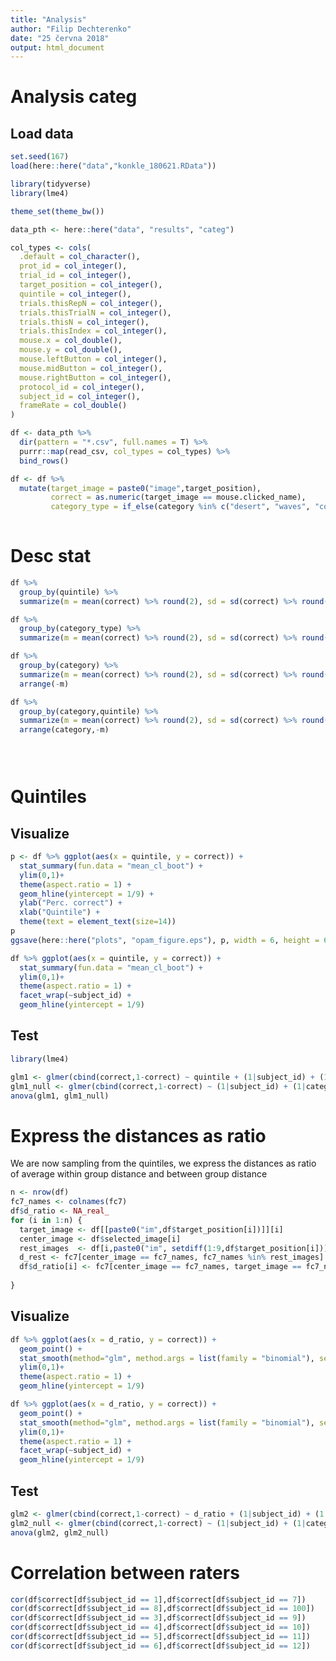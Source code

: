 ```yaml
---
title: "Analysis"
author: "Filip Dechterenko"
date: "25 června 2018"
output: html_document
---
```


# Analysis categ

## Load data

```r
set.seed(167)
load(here::here("data","konkle_180621.RData"))

library(tidyverse)
library(lme4)

theme_set(theme_bw())

data_pth <- here::here("data", "results", "categ") 

col_types <- cols(
  .default = col_character(),
  prot_id = col_integer(),
  trial_id = col_integer(),
  target_position = col_integer(),
  quintile = col_integer(),
  trials.thisRepN = col_integer(),
  trials.thisTrialN = col_integer(),
  trials.thisN = col_integer(),
  trials.thisIndex = col_integer(),
  mouse.x = col_double(),
  mouse.y = col_double(),
  mouse.leftButton = col_integer(),
  mouse.midButton = col_integer(),
  mouse.rightButton = col_integer(),
  protocol_id = col_integer(),
  subject_id = col_integer(),
  frameRate = col_double()
)

df <- data_pth %>% 
  dir(pattern = "*.csv", full.names = T) %>% 
  purrr::map(read_csv, col_types = col_types) %>% 
  bind_rows() 

df <- df %>%
  mutate(target_image = paste0("image",target_position),
         correct = as.numeric(target_image == mouse.clicked_name),
         category_type = if_else(category %in% c("desert", "waves", "coast", "underwater", "iceberg","field","garden","cavern","beach","canyon","mountainwhite","woods"),"natural","manmade"))
  

```

# Desc stat

```r
df %>% 
  group_by(quintile) %>% 
  summarize(m = mean(correct) %>% round(2), sd = sd(correct) %>% round(2))

df %>% 
  group_by(category_type) %>% 
  summarize(m = mean(correct) %>% round(2), sd = sd(correct) %>% round(2))

df %>% 
  group_by(category) %>% 
  summarize(m = mean(correct) %>% round(2), sd = sd(correct) %>% round(2), n= n()) %>% 
  arrange(-m)

df %>% 
  group_by(category,quintile) %>% 
  summarize(m = mean(correct) %>% round(2), sd = sd(correct) %>% round(2), n= n()) %>% 
  arrange(category,-m)


  
```

# Quintiles

## Visualize

```r
p <- df %>% ggplot(aes(x = quintile, y = correct)) + 
  stat_summary(fun.data = "mean_cl_boot") + 
  ylim(0,1)+
  theme(aspect.ratio = 1) +
  geom_hline(yintercept = 1/9) +
  ylab("Perc. correct") +
  xlab("Quintile") + 
  theme(text = element_text(size=14))
p
ggsave(here::here("plots", "opam_figure.eps"), p, width = 6, height = 6)

df %>% ggplot(aes(x = quintile, y = correct)) + 
  stat_summary(fun.data = "mean_cl_boot") + 
  ylim(0,1)+
  theme(aspect.ratio = 1) +
  facet_wrap(~subject_id) +
  geom_hline(yintercept = 1/9) 
```

## Test

```r
library(lme4)

glm1 <- glmer(cbind(correct,1-correct) ~ quintile + (1|subject_id) + (1|category), df, family = binomial())
glm1_null <- glmer(cbind(correct,1-correct) ~ (1|subject_id) + (1|category), df, family = binomial())
anova(glm1, glm1_null)

```

# Express the distances as ratio

We are now sampling from the quintiles, we express the distances as ratio of average within group distance and between group distance

```r
n <- nrow(df)
fc7_names <- colnames(fc7)
df$d_ratio <- NA_real_ 
for (i in 1:n) {
  target_image <- df[[paste0("im",df$target_position[i])]][i]
  center_image <- df$selected_image[i]
  rest_images  <- df[i,paste0("im", setdiff(1:9,df$target_position[i]))] %>% as.matrix() %>% c()
  d_rest <- fc7[center_image == fc7_names, fc7_names %in% rest_images]
  df$d_ratio[i] <- fc7[center_image == fc7_names, target_image == fc7_names] / mean(d_rest[d_rest>0])
    
}

```

## Visualize

```r
df %>% ggplot(aes(x = d_ratio, y = correct)) + 
  geom_point() +
  stat_smooth(method="glm", method.args = list(family = "binomial"), se=F) +
  ylim(0,1)+
  theme(aspect.ratio = 1) +
  geom_hline(yintercept = 1/9) 

df %>% ggplot(aes(x = d_ratio, y = correct)) + 
  geom_point() +
  stat_smooth(method="glm", method.args = list(family = "binomial"), se=F) +
  ylim(0,1)+
  theme(aspect.ratio = 1) +
  facet_wrap(~subject_id) +
  geom_hline(yintercept = 1/9) 

```

## Test

```r


glm2 <- glmer(cbind(correct,1-correct) ~ d_ratio + (1|subject_id) + (1|category), df, family = binomial())
glm2_null <- glmer(cbind(correct,1-correct) ~ (1|subject_id) + (1|category), df, family = binomial())
anova(glm2, glm2_null)

```

# Correlation between raters

```r
cor(df$correct[df$subject_id == 1],df$correct[df$subject_id == 7])
cor(df$correct[df$subject_id == 8],df$correct[df$subject_id == 100])
cor(df$correct[df$subject_id == 3],df$correct[df$subject_id == 9])
cor(df$correct[df$subject_id == 4],df$correct[df$subject_id == 10])
cor(df$correct[df$subject_id == 5],df$correct[df$subject_id == 11])
cor(df$correct[df$subject_id == 6],df$correct[df$subject_id == 12])

```